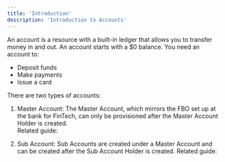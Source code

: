 ```yaml
---
title: 'Introduction'
description: 'Introduction to Accounts'
---
```

An account is a resource with a built-in ledger that allows you to transfer money in and out. An account starts with a $0 balance. You need an account to:
- Deposit funds
- Make payments
- Issue a card

There are two types of accounts:

1. Master Account: The Master Account, which mirrors the FBO set up at the bank for FinTech, can only be provisioned after the Master Account Holder is created.	
Related guide:

2. Sub Account: Sub Accounts are created under a Master Account and can be created after the Sub Account Holder is created.
Related guide: 